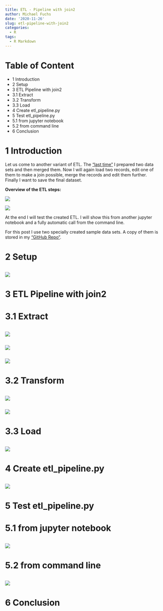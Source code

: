 ```yaml
---
title: ETL - Pipeline with join2
author: Michael Fuchs
date: '2020-11-26'
slug: etl-pipeline-with-join2
categories:
  - R
tags:
  - R Markdown
---
```




# Table of Content

+ 1 Introduction
+ 2 Setup
+ 3 ETL Pipeline with join2
+ 3.1 Extract
+ 3.2 Transform
+ 3.3 Load
+ 4 Create etl_pipeline.py
+ 5 Test etl_pipeline.py 
+ 5.1 from jupyter notebook
+ 5.2 from command line
+ 6 Conclusion




# 1 Introduction

Let us come to another variant of ETL. The ["last time"](https://michael-fuchs-python.netlify.app/2020/11/25/etl-pipeline-with-join/) I prepared two data sets and then merged them. 
Now I will again load two records, edit one of them to make a join possible, merge the records and edit them further.
Finally I want to save the final dataset.

**Overview of the ETL steps:**

![](/post/2020-11-26-etl-pipeline-with-join2_files/p89s1.png)

![](/post/2020-11-26-etl-pipeline-with-join2_files/p89s2.png)

At the end I will test the created ETL. I will show this from another jupyter notebook and a fully automatic call from the command line. 

For this post I use two specially created sample data sets. A copy of them is stored in my ["GitHub Repo"](https://github.com/MFuchs1989/Bdown-Python/tree/master/datasets/ETL/Pipeline%20with%20join). 


# 2 Setup


```r

```

![](/post/2020-11-26-etl-pipeline-with-join2_files/p89p.png)



# 3 ETL Pipeline with join2
# 3.1 Extract


```r

```

![](/post/2020-11-26-etl-pipeline-with-join2_files/p89p.png)



```r

```

![](/post/2020-11-26-etl-pipeline-with-join2_files/p89p.png)


```r

```

![](/post/2020-11-26-etl-pipeline-with-join2_files/p89p.png)


# 3.2 Transform


```r

```

![](/post/2020-11-26-etl-pipeline-with-join2_files/p89p.png)



```r

```

![](/post/2020-11-26-etl-pipeline-with-join2_files/p89p.png)


# 3.3 Load


```r

```

![](/post/2020-11-26-etl-pipeline-with-join2_files/p89p.png)



# 4 Create etl_pipeline.py


```r

```

![](/post/2020-11-26-etl-pipeline-with-join2_files/p89p.png)



# 5 Test etl_pipeline.py 
# 5.1 from jupyter notebook


```r

```

![](/post/2020-11-26-etl-pipeline-with-join2_files/p89p.png)


# 5.2 from command line


```r

```

![](/post/2020-11-26-etl-pipeline-with-join2_files/p89p.png)




# 6 Conclusion


















